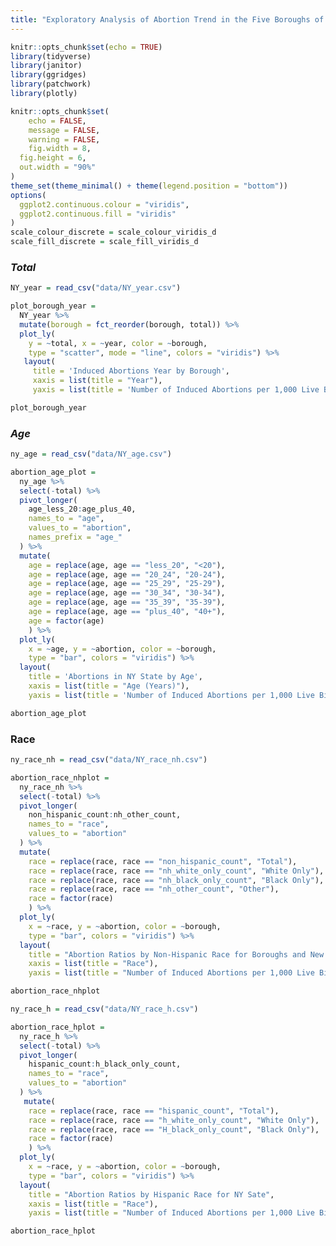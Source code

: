 ```yaml
---
title: "Exploratory Analysis of Abortion Trend in the Five Boroughs of NYC "
---
```


```r
knitr::opts_chunk$set(echo = TRUE)
library(tidyverse)
library(janitor)
library(ggridges)
library(patchwork)
library(plotly)

knitr::opts_chunk$set(
	echo = FALSE,
	message = FALSE,
	warning = FALSE,
	fig.width = 8, 
  fig.height = 6,
  out.width = "90%"
)
theme_set(theme_minimal() + theme(legend.position = "bottom"))
options(
  ggplot2.continuous.colour = "viridis",
  ggplot2.continuous.fill = "viridis"
)
scale_colour_discrete = scale_colour_viridis_d
scale_fill_discrete = scale_fill_viridis_d
```

### *Total*

```r
NY_year = read_csv("data/NY_year.csv")

plot_borough_year = 
  NY_year %>% 
  mutate(borough = fct_reorder(borough, total)) %>% 
  plot_ly(
    y = ~total, x = ~year, color = ~borough, 
    type = "scatter", mode = "line", colors = "viridis") %>% 
   layout(
     title = 'Induced Abortions Year by Borough', 
     xaxis = list(title = "Year"),
     yaxis = list(title = 'Number of Induced Abortions per 1,000 Live Births'))

plot_borough_year
```


### *Age*

```r
ny_age = read_csv("data/NY_age.csv")

abortion_age_plot = 
  ny_age %>%
  select(-total) %>% 
  pivot_longer(
    age_less_20:age_plus_40,
    names_to = "age", 
    values_to = "abortion",
    names_prefix = "age_"
  ) %>% 
  mutate(
    age = replace(age, age == "less_20", "<20"),
    age = replace(age, age == "20_24", "20-24"),
    age = replace(age, age == "25_29", "25-29"),
    age = replace(age, age == "30_34", "30-34"),
    age = replace(age, age == "35_39", "35-39"),
    age = replace(age, age == "plus_40", "40+"),
    age = factor(age)
    ) %>% 
  plot_ly(
    x = ~age, y = ~abortion, color = ~borough, 
    type = "bar", colors = "viridis") %>% 
  layout(
    title = 'Abortions in NY State by Age', 
    xaxis = list(title = "Age (Years)"),
    yaxis = list(title = 'Number of Induced Abortions per 1,000 Live Births'))

abortion_age_plot
```


### Race

```r
ny_race_nh = read_csv("data/NY_race_nh.csv")

abortion_race_nhplot = 
  ny_race_nh %>%
  select(-total) %>%
  pivot_longer(
    non_hispanic_count:nh_other_count,
    names_to = "race", 
    values_to = "abortion"
  ) %>%
  mutate(
    race = replace(race, race == "non_hispanic_count", "Total"),
    race = replace(race, race == "nh_white_only_count", "White Only"),
    race = replace(race, race == "nh_black_only_count", "Black Only"),
    race = replace(race, race == "nh_other_count", "Other"),
    race = factor(race)
    ) %>% 
  plot_ly(
    x = ~race, y = ~abortion, color = ~borough, 
    type = "bar", colors = "viridis") %>% 
  layout(
    title = "Abortion Ratios by Non-Hispanic Race for Boroughs and New York State", 
    xaxis = list(title = "Race"),
    yaxis = list(title = "Number of Induced Abortions per 1,000 Live Births"))

abortion_race_nhplot
```



```r
ny_race_h = read_csv("data/NY_race_h.csv")

abortion_race_hplot = 
  ny_race_h %>%
  select(-total) %>%
  pivot_longer(
    hispanic_count:h_black_only_count,
    names_to = "race", 
    values_to = "abortion"
  ) %>%
   mutate(
    race = replace(race, race == "hispanic_count", "Total"),
    race = replace(race, race == "h_white_only_count", "White Only"),
    race = replace(race, race == "H_black_only_count", "Black Only"),
    race = factor(race)
    ) %>% 
  plot_ly(
    x = ~race, y = ~abortion, color = ~borough, 
    type = "bar", colors = "viridis") %>% 
  layout(
    title = "Abortion Ratios by Hispanic Race for NY Sate", 
    xaxis = list(title = "Race"),
    yaxis = list(title = "Number of Induced Abortions per 1,000 Live Births"))

abortion_race_hplot
```


